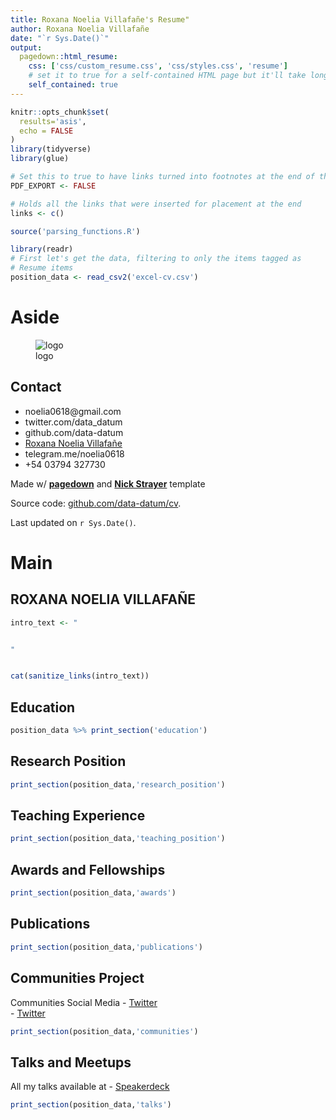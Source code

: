```yaml
---
title: Roxana Noelia Villafañe's Resume"
author: Roxana Noelia Villafañe
date: "`r Sys.Date()`"
output:
  pagedown::html_resume:
    css: ['css/custom_resume.css', 'css/styles.css', 'resume']
    # set it to true for a self-contained HTML page but it'll take longer to render
    self_contained: true
---
```



```r
knitr::opts_chunk$set(
  results='asis', 
  echo = FALSE
)
library(tidyverse)
library(glue)

# Set this to true to have links turned into footnotes at the end of the document
PDF_EXPORT <- FALSE

# Holds all the links that were inserted for placement at the end
links <- c()

source('parsing_functions.R')

library(readr)
# First let's get the data, filtering to only the items tagged as
# Resume items
position_data <- read_csv2('excel-cv.csv')

```


Aside
================================================================================


![logo](foto1.jpeg)

Contact {#contact}
--------------------------------------------------------------------------------



- <i class="fa fa-envelope"></i> noelia0618@gmail.com
- <i class="fa fa-twitter"></i> twitter.com/data_datum
- <i class="fa fa-github"></i> github.com/data-datum
- <i class="fa fa-link"></i> [Roxana Noelia Villafañe](roxananoelia.netlify.com/)
- <i class="fab fa-telegram"></i> telegram.me/noelia0618 
- <i class="fa fa-phone"></i> +54 03794 327730


Made w/ [**pagedown**](https://github.com/rstudio/pagedown)
and [**Nick Strayer**](https://github.com/nstrayer/cv) template



Source code: [github.com/data-datum/cv](https://github.com/data-datum/cv).

Last updated on `r Sys.Date()`.




Main
================================================================================

ROXANA NOELIA VILLAFAÑE {#title}
--------------------------------------------------------------------------------

```r
intro_text <- "


"


cat(sanitize_links(intro_text))
```


Education {data-icon=graduation-cap data-concise=true}
--------------------------------------------------------------------------------

```r
position_data %>% print_section('education')
```



Research Position {data-icon=suitcase}
--------------------------------------------------------------------------------


```r
print_section(position_data,'research_position')
```

Teaching Experience {data-icon=chalkboard-teacher}
--------------------------------------------------------------------------------

```r
print_section(position_data,'teaching_position')
```

Awards and Fellowships {data-icon=medal}
--------------------------------------------------------------------------------
```r
print_section(position_data,'awards')
```

Publications {data-icon=book}
--------------------------------------------------------------------------------

```r
print_section(position_data,'publications')
```

Communities Project {data-icon=users}
----------------------------------------------------------------------------------
::: aside
Communities Social Media
- <i class="fa fa-twitter"></i>[Twitter](https://twitter.com/rladies_rciacte)
<br>
- <i class="fa fa-twitter"></i>[Twitter](https://twitter.com/NeaRenel)
:::

```r
print_section(position_data,'communities')
```


Talks and Meetups {data-icon=chart-line}
--------------------------------------------------------------------------------
::: aside
All my talks available at
- <i class="fab fa-speaker-deck"></i> [Speakerdeck](https://speakerdeck.com/noelia0618)

:::

```r
print_section(position_data,'talks')
```


